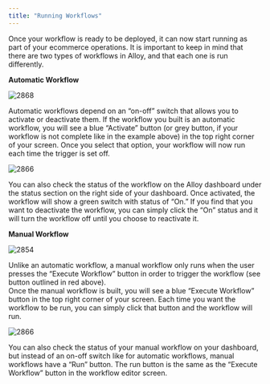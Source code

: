 ```yaml
---
title: "Running Workflows"
---
```


Once your workflow is ready to be deployed, it can now start running as part of your ecommerce operations. It is important to keep in mind that there are two types of workflows in Alloy, and that each one is run differently. 

**Automatic Workflow**

![2868](/images/c2e1039-rw1.png "rw1.png") 

Automatic workflows depend on an “on-off” switch that allows you to activate or deactivate them. If the workflow you built is an automatic workflow, you will see a blue “Activate” button (or grey button, if your workflow is not complete like in the example above) in the top right corner of your screen. Once you select that option, your workflow will now run each time the trigger is set off. 

![2866](/images/481aba3-rw2.png "rw2.png") 

You can also check the status of the workflow on the Alloy dashboard under the status section on the right side of your dashboard. Once activated, the workflow will show a green switch with status of “On.” If you find that you want to deactivate the workflow, you can simply click the “On” status and it will turn the workflow off until you choose to reactivate it. 

**Manual Workflow**

![2854](/images/0a22e56-rw3.png "rw3.png") 

Unlike an automatic workflow, a manual workflow only runs when the user presses the “Execute Workflow” button in order to trigger the workflow (see button outlined in red above).  
Once the manual workflow is built, you will see a blue “Execute Workflow” button in the top right corner of your screen. Each time you want the workflow to be run, you can simply click that button and the workflow will run. 

![2866](/images/02967f2-rw4.png "rw4.png") 

You can also check the status of your manual workflow on your dashboard, but instead of an on-off switch like for automatic workflows, manual workflows have a “Run” button. The run button is the same as the “Execute Workflow” button in the workflow editor screen.